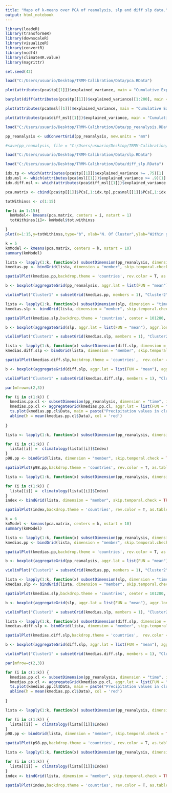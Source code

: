 ```yaml
---
title: "Maps of k-means over PCA of reanalysis, slp and diff slp data."
output: html_notebook
---
```


```r
library(loadeR)
library(transformeR)
library(downscaleR)
library(visualizeR)
library(convertR)
library(ncdf4)
library(climate4R.value)
library(magrittr)
```

```r
set.seed(42)
```

```r
load("C:/Users/usuario/Desktop/TRMM-Calibration/Data/pca.RData")
```

```r
plot(attributes(pca$tp[[1]])$explained_variance, main = "Cumulative Explained variance for pp PCs", xlab = "PC", ylab = "Cumulative explained variance")
```

```r
barplot(diff(attributes(pca$tp[[1]])$explained_variance)[1:200], main = "Explained variance for first 200 pp PCs", xlab = "PC", ylab = "Explained variance")
```


```r
plot(attributes(pca$msl[[1]])$explained_variance, main = "Cumulative Explained variance for slp PCs", xlab = "PC", ylab = "Cumulative explained variance")
```

```r
plot(attributes(pca$diff_msl[[1]])$explained_variance, main = "Cumulative Explained variance for diff slp PCs", xlab = "PC", ylab = "Cumulative explained variance")
```

```r
load("C:/Users/usuario/Desktop/TRMM-Calibration/Data/pp_reanalysis.RData")
```

```r
pp_reanalysis <- udConvertGrid(pp_reanalysis, new.units = "mm")
```

```r
#save(pp_reanalysis, file = "C:/Users/usuario/Desktop/TRMM-Calibration/Data/pp_reanalysis.RData")
```

```r
load("C:/Users/usuario/Desktop/TRMM-Calibration/Data/slp.RData")
```

```r
load("C:/Users/usuario/Desktop/TRMM-Calibration/Data/diff_slp.RData")
```

```r
idx.tp <- which(attributes(pca$tp[[1]])$explained_variance >= .75)[1]
idx.msl <- which(attributes(pca$msl[[1]])$explained_variance >= .9)[1]
idx.diff.msl <- which(attributes(pca$diff_msl[[1]])$explained_variance >= .9)[1]

pca.matrix <- cbind(pca$tp[[1]]$PCs[,1:idx.tp],pca$msl[[1]]$PCs[,1:idx.msl],pca$diff_msl[[1]]$PCs[,1:idx.diff.msl])

```


```r
totWithinss <- c(1:15)

for(i in 1:15){
  kmModel<- kmeans(pca.matrix, centers = i, nstart = 1)
  totWithinss[i]<- kmModel$tot.withinss

}
plot(x=1:15,y=totWithinss,type="b", xlab="N. Of Cluster",ylab="Within groups sum of squares")
```


```r
k = 5
kmModel <- kmeans(pca.matrix, centers = k, nstart = 10)
summary(kmModel)
```

```r
lista <- lapply(1:k, function(x) subsetDimension(pp_reanalysis, dimension = "time", indices = which(kmModel$cluster == x)) %>% climatology())
kmedias.pp <- bindGrid(lista, dimension = "member", skip.temporal.check = TRUE)

spatialPlot(kmedias.pp,backdrop.theme = 'countries', rev.color = T, as.table = T, names.attr = paste("Days in cluster", 1:k, ":",kmModel$size[1:k]))
```

```r
b <- boxplot(aggregateGrid(pp_reanalysis, aggr.lat = list(FUN = "mean"), aggr.lon = list(FUN = "mean"))$Data~kmModel$cluster, main = "Precipitation Data for each cluster")
```

```r
violinPlot("Cluster1" = subsetGrid(kmedias.pp, members = 1), "Cluster2" = subsetGrid(kmedias.pp, members = 2),"Cluster3" = subsetGrid(kmedias.pp, members = 3),"Cluster4" = subsetGrid(kmedias.pp, members = 4), "Cluster5" = subsetGrid(kmedias.pp, members = 5))
```

```r
lista <- lapply(1:k, function(x) subsetDimension(slp, dimension = "time", indices = which(kmModel$cluster == x)) %>% climatology())
kmedias.slp <- bindGrid(lista, dimension = "member", skip.temporal.check = TRUE)

spatialPlot(kmedias.slp,backdrop.theme = 'countries', center = 101280, rev.color = T, contour = T, as.table = T, names.attr = paste("Days in cluster", 1:k, ":",kmModel$size[1:k]))
```


```r
b <- boxplot(aggregateGrid(slp, aggr.lat = list(FUN = "mean"), aggr.lon = list(FUN = "mean"))$Data~kmModel$cluster, main = "SLP Data for each cluster")
```


```r
violinPlot("Cluster1" = subsetGrid(kmedias.slp, members = 1), "Cluster2" = subsetGrid(kmedias.slp, members = 2),"Cluster3" = subsetGrid(kmedias.slp, members = 3),"Cluster4" = subsetGrid(kmedias.slp, members = 4), "Cluster5" = subsetGrid(kmedias.slp, members = 5))
```


```r
lista <- lapply(1:k, function(x) subsetDimension(diff.slp, dimension = "time", indices = which(kmModel$cluster == x)) %>% climatology())
kmedias.diff.slp <- bindGrid(lista, dimension = "member", skip.temporal.check = TRUE)

spatialPlot(kmedias.diff.slp,backdrop.theme = 'countries',  rev.color = T,  as.table = T, names.attr = paste("Days in cluster", 1:k, ":",kmModel$size[1:k]))
```

```r
b <- boxplot(aggregateGrid(diff.slp, aggr.lat = list(FUN = "mean"), aggr.lon = list(FUN = "mean"))$Data~kmModel$cluster, main = "Diff SLP Data for each cluster")
```

```r
violinPlot("Cluster1" = subsetGrid(kmedias.diff.slp, members = 1), "Cluster2" = subsetGrid(kmedias.diff.slp, members = 2),"Cluster3" = subsetGrid(kmedias.diff.slp, members = 3),"Cluster4" = subsetGrid(kmedias.diff.slp, members = 4), "Cluster5" = subsetGrid(kmedias.diff.slp, members = 5))
```

```r
par(mfrow=c(2,3))

for (i in c(1:k)) {
  kmedias.pp.cl <- subsetDimension(pp_reanalysis, dimension = "time", indices = which(kmModel$cluster == i))
  kmedias.pp.cl <- aggregateGrid(kmedias.pp.cl, aggr.lat = list(FUN = "mean"), aggr.lon = list(FUN ="mean"))
  ts.plot(kmedias.pp.cl$Data, main = paste("Precipitation values in cluster", i),ylim = c(0,1))
  abline(h = mean(kmedias.pp.cl$Data), col = 'red')
  
}    

```

```r
lista <- lapply(1:k, function(x) subsetDimension(pp_reanalysis, dimension = "time", indices = which(kmModel$cluster == x)) %>% valueIndex(,index.code = "P98"))

for (i in c(1:k)) {
  lista[[i]] =  climatology(lista[[i]]$Index) 
}
p98.pp <- bindGrid(lista, dimension = "member", skip.temporal.check = TRUE)

spatialPlot(p98.pp,backdrop.theme = 'countries', rev.color = T, as.table = T, names.attr = paste("Days in cluster", 1:k, ":",kmModel$size[1:k]), main = "P98 precipitation Index")
```

```r
lista <- lapply(1:k, function(x) subsetDimension(pp_reanalysis, dimension = "time", indices = which(kmModel$cluster == x)) %>% valueIndex(,index.code = "SDII"))

for (i in c(1:k)) {
  lista[[i]] =  climatology(lista[[i]]$Index) 
}
index <- bindGrid(lista, dimension = "member", skip.temporal.check = TRUE)

spatialPlot(index,backdrop.theme = 'countries', rev.color = T, as.table = T, names.attr = paste("Days in cluster", 1:k, ":",kmModel$size[1:k]), main = "SDII Index")
```


```r
k = 6
kmModel <- kmeans(pca.matrix, centers = k, nstart = 10)
summary(kmModel)
```

```r
lista <- lapply(1:k, function(x) subsetDimension(pp_reanalysis, dimension = "time", indices = which(kmModel$cluster == x)) %>% climatology())
kmedias.pp <- bindGrid(lista, dimension = "member", skip.temporal.check = TRUE)

spatialPlot(kmedias.pp,backdrop.theme = 'countries', rev.color = T, as.table = T, names.attr = paste("Days in cluster", 1:k, ":",kmModel$size[1:k]))
```

```r
b <- boxplot(aggregateGrid(pp_reanalysis, aggr.lat = list(FUN = "mean"), aggr.lon = list(FUN = "mean"))$Data~kmModel$cluster, main = "Precipitation Data for each cluster")
```

```r
violinPlot("Cluster1" = subsetGrid(kmedias.pp, members = 1), "Cluster2" = subsetGrid(kmedias.pp, members = 2),"Cluster3" = subsetGrid(kmedias.pp, members = 3),"Cluster4" = subsetGrid(kmedias.pp, members = 4), "Cluster5" = subsetGrid(kmedias.pp, members = 5))
```

```r
lista <- lapply(1:k, function(x) subsetDimension(slp, dimension = "time", indices = which(kmModel$cluster == x)) %>% climatology())
kmedias.slp <- bindGrid(lista, dimension = "member", skip.temporal.check = TRUE)

spatialPlot(kmedias.slp,backdrop.theme = 'countries', center = 101280, rev.color = T, contour = T, as.table = T, names.attr = paste("Days in cluster", 1:k, ":",kmModel$size[1:k]))
```


```r
b <- boxplot(aggregateGrid(slp, aggr.lat = list(FUN = "mean"), aggr.lon = list(FUN = "mean"))$Data~kmModel$cluster, main = "SLP Data for each cluster")
```


```r
violinPlot("Cluster1" = subsetGrid(kmedias.slp, members = 1), "Cluster2" = subsetGrid(kmedias.slp, members = 2),"Cluster3" = subsetGrid(kmedias.slp, members = 3),"Cluster4" = subsetGrid(kmedias.slp, members = 4), "Cluster5" = subsetGrid(kmedias.slp, members = 5))
```


```r
lista <- lapply(1:k, function(x) subsetDimension(diff.slp, dimension = "time", indices = which(kmModel$cluster == x)) %>% climatology())
kmedias.diff.slp <- bindGrid(lista, dimension = "member", skip.temporal.check = TRUE)

spatialPlot(kmedias.diff.slp,backdrop.theme = 'countries',  rev.color = T,  as.table = T, names.attr = paste("Days in cluster", 1:k, ":",kmModel$size[1:k]))
```

```r
b <- boxplot(aggregateGrid(diff.slp, aggr.lat = list(FUN = "mean"), aggr.lon = list(FUN = "mean"))$Data~kmModel$cluster, main = "Diff SLP Data for each cluster")
```

```r
violinPlot("Cluster1" = subsetGrid(kmedias.diff.slp, members = 1), "Cluster2" = subsetGrid(kmedias.diff.slp, members = 2),"Cluster3" = subsetGrid(kmedias.diff.slp, members = 3),"Cluster4" = subsetGrid(kmedias.diff.slp, members = 4), "Cluster5" = subsetGrid(kmedias.diff.slp, members = 5))
```

```r
par(mfrow=c(2,3))

for (i in c(1:k)) {
  kmedias.pp.cl <- subsetDimension(pp_reanalysis, dimension = "time", indices = which(kmModel$cluster == i))
  kmedias.pp.cl <- aggregateGrid(kmedias.pp.cl, aggr.lat = list(FUN = "mean"), aggr.lon = list(FUN ="mean"))
  ts.plot(kmedias.pp.cl$Data, main = paste("Precipitation values in cluster", i),ylim = c(0,1))
  abline(h = mean(kmedias.pp.cl$Data), col = 'red')
  
}    

```

```r
lista <- lapply(1:k, function(x) subsetDimension(pp_reanalysis, dimension = "time", indices = which(kmModel$cluster == x)) %>% valueIndex(,index.code = "P98"))

for (i in c(1:k)) {
  lista[[i]] =  climatology(lista[[i]]$Index) 
}
p98.pp <- bindGrid(lista, dimension = "member", skip.temporal.check = TRUE)

spatialPlot(p98.pp,backdrop.theme = 'countries', rev.color = T, as.table = T, names.attr = paste("Days in cluster", 1:k, ":",kmModel$size[1:k]), main = "P98 precipitation Index")
```

```r
lista <- lapply(1:k, function(x) subsetDimension(pp_reanalysis, dimension = "time", indices = which(kmModel$cluster == x)) %>% valueIndex(,index.code = "SDII"))

for (i in c(1:k)) {
  lista[[i]] =  climatology(lista[[i]]$Index) 
}
index <- bindGrid(lista, dimension = "member", skip.temporal.check = TRUE)

spatialPlot(index,backdrop.theme = 'countries', rev.color = T, as.table = T, names.attr = paste("Days in cluster", 1:k, ":",kmModel$size[1:k]), main = "SDII Index")
```
